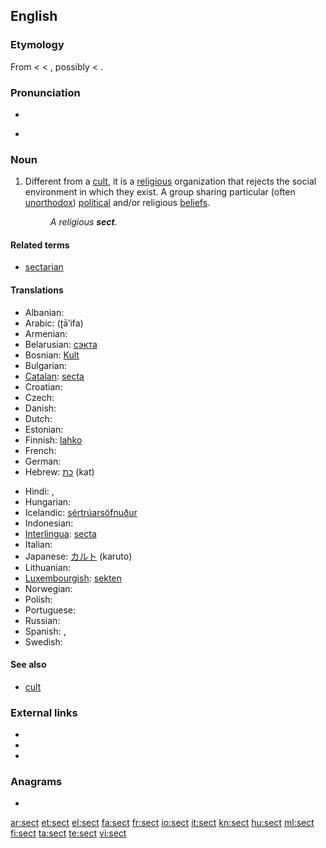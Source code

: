 {{wikipedia}}
==English==

===Etymology===
From {{etyl|enm}} {{term|lang=enm|secte}} < {{etyl|fro}} {{term|lang=fro|secte||a sect in philosophy or religion}} < {{etyl|LL.}} {{term|lang=la|secta||a sect in philosophy or religion, a school, party, faction, class, gild, band, particularly a heretical doctrince or sect, etc.}}, possibly < {{etyl|la}} {{term|lang=la|sequi||to follow}}.<!--Century 1911 has the derivation from "secare" as the main one through "secare viam" (take one's way, travel), discussing three alternative explanations as less probable: two of them from "sequi", one more from "secare". M-W online traces the origin to "sequi", so does Online Etymology Dictionary.-->

===Pronunciation===
* {{audio|en-us-sect.ogg|Audio (US)}}

* {{rhymes|ɛkt}}

===Noun===
{{en-noun}}

# Different from a [[cult]], it is a [[religious]] organization that rejects the social environment in which they exist. A group sharing particular (often [[unorthodox]]) [[political]] and/or religious [[beliefs]].
#: ''A religious '''sect'''.''

====Related terms====
* [[sectarian]]

====Translations====
{{trans-top|religious movement}}
* Albanian: {{t-|sq|sekt|m|xs=Albanian}}
* Arabic: {{Arab|[[طائفة]]}} (ʈā’ifa) {{f}}
* Armenian: {{t-|hy|աղանդ|tr=aġand|sc=Armn|xs=Armenian}}
* Belarusian: [[сэкта]] {{f}}
* Bosnian: [[Kult]] {{m}}
* Bulgarian: {{t+|bg|секта|f|sc=Cyrl}}
* [[Catalan]]: [[secta]] {{f}}
* Croatian: {{t+|hr|sekta|f}}
* Czech: {{t+|cs|sekta|f}}
* Danish: {{t-|da|sekt|c}}
* Dutch: {{t+|nl|sekte|f}}
* Estonian: {{t-|et|sekt}}
* Finnish: [[lahko]] {{italbrac|religious}}
* French: {{t+|fr|secte|f}}
* German: {{t+|de|Sekte|f}}
* Hebrew: [[כת]] (kat) {{f}}
{{trans-mid}}
* Hindi: {{t-|hi|मज़हब|m|tr=mazhab|sc=Deva|xs=Hindi}},  {{t-|hi|मजहब|m|tr=maj'hab|sc=Deva|xs=Hindi}}
* Hungarian: {{t+|hu|szekta}}
* Icelandic: [[sértrúarsöfnuður]] {{m}}
* Indonesian: {{t-|id|sekte|xs=Indonesian}}
* [[Interlingua]]: [[secta]]
* Italian: {{t+|it|setta|f}}
* Japanese: [[カルト]] (karuto)
* Lithuanian: {{t-|lt|sekta|f|xs=Lithuanian}}
* [[Luxembourgish]]: [[sekten]]
* Norwegian: {{t-|no|sekt|m}}
* Polish: {{t+|pl|sekta|f}}
* Portuguese: {{t+|pt|seita|f}}
* Russian: {{t+|ru|секта|f|tr=sékta|sc=Cyrl}}
* Spanish: {{t-|es|secta|f}}, {{t+|es|culto|m}}
* Swedish: {{t-|sv|sekt|c}}
{{trans-bottom}}

====See also====
* [[cult]]

===External links===
* {{R:Webster 1913}}
* {{R:Century 1911}}
* {{R:OneLook}}

===Anagrams===
* {{alphagram|[[CEST#English|CEST]]}}

[[ar:sect]]
[[et:sect]]
[[el:sect]]
[[fa:sect]]
[[fr:sect]]
[[io:sect]]
[[it:sect]]
[[kn:sect]]
[[hu:sect]]
[[ml:sect]]
[[fi:sect]]
[[ta:sect]]
[[te:sect]]
[[vi:sect]]
